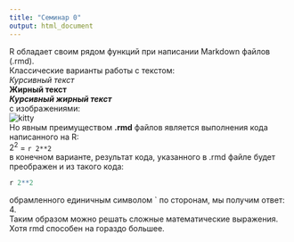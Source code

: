 ```yaml
---
title: "Семинар 0"
output: html_document
---
```

R обладает своим рядом функций при написании Markdown файлов (.rmd).  
Классические варианты работы с текстом:  
*Курсивный текст*  
**Жирный текст**  
***Курсивный жирный текст***  
с изображениями:  
![kitty](https://media.giphy.com/media/vFKqnCdLPNOKc/giphy.gif)  
Но явным преимуществом **.rmd** файлов является выполнения кода написанного на R:  
$2^2$ = `r 2**2`  
в конечном варианте, результат кода, указанного в .rmd файле будет преображен и
из такого кода:
```r
r 2**2
```  
обрамленного единичным символом ` по сторонам, мы получим ответ: 4.  
Таким образом можно решать сложные математические выражения. 
Хотя rmd способен на гораздо большее.